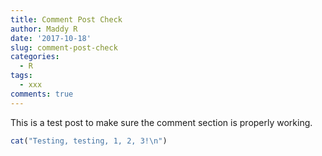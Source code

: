 ```yaml
---
title: Comment Post Check
author: Maddy R
date: '2017-10-18'
slug: comment-post-check
categories:
  - R
tags:
  - xxx
comments: true 
---
```


This is a test post to make sure the comment section is properly working.

```r
cat("Testing, testing, 1, 2, 3!\n")
```

